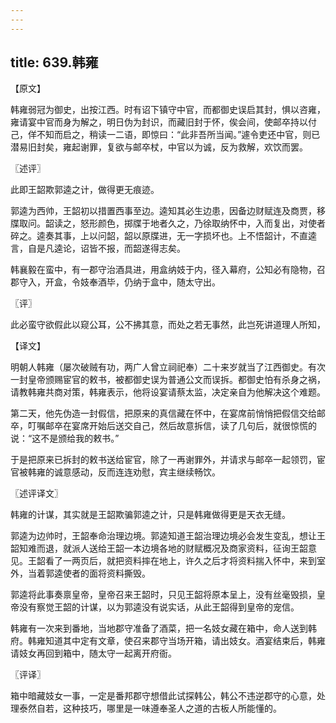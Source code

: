 ```yaml
---
---
---
```

title: 639.韩雍
---



【原文】

韩雍弱冠为御史，出按江西。时有诏下镇守中官，而都御史误启其封，惧以咨雍，雍请宴中官而身为解之，明日伪为封识，而藏旧封于怀，俟会间，使邮卒持以付己，佯不知而启之，稍读一二语，即惊曰：“此非吾所当闻。”遽令吏还中官，则已潜易旧封矣，雍起谢罪，复欲与邮卒杖，中官以为诚，反为救解，欢饮而罢。

〖述评〗

此即王韶欺郭逵之计，做得更无痕迹。

郭逵为西帅，王韶初以措置西事至边。逵知其必生边患，因备边财赋连及商贾，移牒取问。韶读之，怒形颜色，掷牒于地者久之，乃徐取纳怀中，入而复出，对使者碎之。逵奏其事，上以问韶，韶以原牒进，无一字损坏也。上不悟韶计，不直逵言，自是凡逵论，诏皆不报，而韶遂得志矣。

韩襄毅在蛮中，有一郡守治酒具进，用盒纳妓于内，径入幕府，公知必有隐物，召郡守入，开盒，令妓奉酒毕，仍纳于盒中，随太守出。

〖评〗

此必蛮守欲假此以窥公耳，公不拂其意，而处之若无事然，此岂死讲道理人所知，

【译文】

明朝人韩雍（屡次破贼有功，两广人曾立祠祀奉）二十来岁就当了江西御史。有次一封皇帝颁赐宦官的敕书，被都御史误为普通公文而误拆。都御史怕有杀身之祸，请教韩雍共商对策，韩雍表示，他将设宴请蔡太监，决定亲自为他解决这个难题。

第二天，他先伪造一封假信，把原来的真信藏在怀中，在宴席前悄悄把假信交给邮卒，叮嘱邮卒在宴席开始后送交自己，然后故意拆信，读了几句后，就很惊慌的说：“这不是颁给我的敕书。”

于是把原来已拆封的敕书送给宦官，除了一再谢罪外，并请求与邮卒一起领罚，宦官被韩雍的诚意感动，反而连连劝慰，宾主继续畅饮。

〖述评译文〗

韩雍的计谋，其实就是王韶欺骗郭逵之计，只是韩雍做得更是天衣无缝。

郭逵为边帅时，王韶奉命治理边境。郭逵知道王韶治理边境必会发生变乱，想让王韶知难而退，就派人送给王韶一本边境各地的财赋概况及商家资料，征询王韶意见。王韶看了一两页后，就把资料摔在地上，许久之后才将资料揣入怀中，来到室外，当着郭逵使者的面将资料撕毁。

郭逵将此事奏禀皇帝，皇帝召来王韶时，只见王韶将原本呈上，没有丝毫毁损，皇帝没有察觉王韶的计谋，以为郭逵没有说实话，从此王韶得到皇帝的宠信。

韩雍有一次来到番地，当地郡守准备了酒菜，把一名妓女藏在箱中，命人送到韩府。韩雍知道其中定有文章，使召来郡守当场开箱，请出妓女。酒宴结束后，韩雍请妓女再回到箱中，随太守一起离开府衙。

〖评译〗

箱中暗藏妓女一事，一定是番邦郡守想借此试探韩公，韩公不违逆郡守的心意，处理泰然自若，这种技巧，哪里是一味遵奉圣人之道的古板人所能懂的。